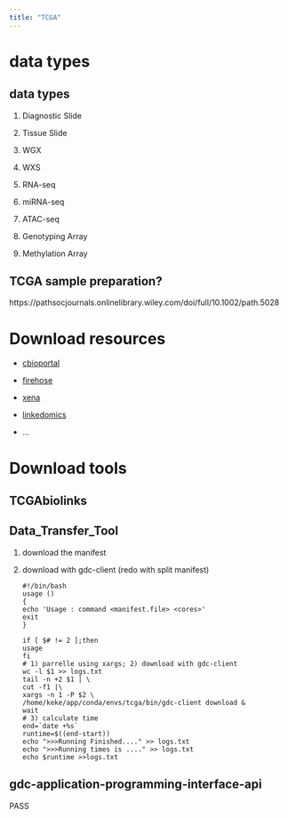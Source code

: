 ```yaml
---
title: "TCGA"
---
```


# data types

## data types

1.  Diagnostic Slide

2.  Tissue Slide

3.  WGX

4.  WXS

5.  RNA-seq

6.  miRNA-seq

7.  ATAC-seq

8.  Genotyping Array

9.  Methylation Array

## TCGA sample preparation?

https://pathsocjournals.onlinelibrary.wiley.com/doi/full/10.1002/path.5028

# Download resources

-   [cbioportal](https://www.cbioportal.org/){target="_blank"}

-   [firehose](https://gdac.broadinstitute.org/){target="_blank"}

-   [xena](https://xenabrowser.net/datapages/){target="_blank"}

-   [linkedomics](http://linkedomics.org/){target="_blank"}

- ...

# Download tools

## TCGAbiolinks

## Data_Transfer_Tool

1.  download the manifest

2.  download with gdc-client (redo with split manifest)

    ```         
    #!/bin/bash
    usage ()
    {
    echo 'Usage : command <manifest.file> <cores>'
    exit
    }

    if [ $# != 2 ];then
    usage
    fi 
    # 1) parrelle using xargs; 2) download with gdc-client
    wc -l $1 >> logs.txt
    tail -n +2 $1 | \
    cut -f1 |\
    xargs -n 1 -P $2 \
    /home/keke/app/conda/envs/tcga/bin/gdc-client download &
    wait
    # 3) calculate time
    end=`date +%s`
    runtime=$((end-start))
    echo ">>>Running Finished...." >> logs.txt
    echo ">>>Running times is ...." >> logs.txt
    echo $runtime >>logs.txt
    ```

## gdc-application-programming-interface-api

PASS
